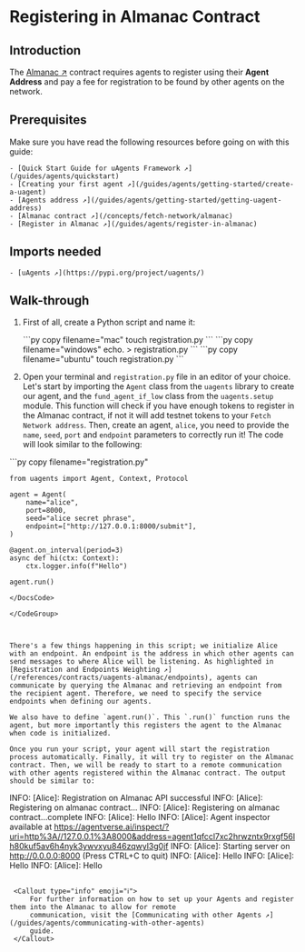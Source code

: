 
# Registering in Almanac Contract

## Introduction

The [Almanac ↗️](/references/contracts/uagents-almanac/almanac-overview) contract requires agents to register using their **Agent Address** and pay a fee for registration to be found by other agents on the network.

## Prerequisites

Make sure you have read the following resources before going on with this guide:

    - [Quick Start Guide for uAgents Framework ↗️](/guides/agents/quickstart)
    - [Creating your first agent ↗️](/guides/agents/getting-started/create-a-uagent)
    - [Agents address ↗️](/guides/agents/getting-started/getting-uagent-address)
    - [Almanac contract ↗️](/concepts/fetch-network/almanac)
    - [Register in Almanac ↗️](/guides/agents/register-in-almanac)

## Imports needed

    - [uAgents ↗️](https://pypi.org/project/uagents/)

## Walk-through

1. First of all, create a Python script and name it:

   <CodeGroup hasCopy isOSFile>
   <DocsCode mac={true}>
       ```py copy filename="mac"
       touch registration.py
       ```
   </DocsCode>
   <DocsCode windows={true}>
       ```py copy filename="windows"
       echo. > registration.py
       ```
   </DocsCode>

   <DocsCode ubuntu={true}>
       ```py copy filename="ubuntu"
       touch registration.py
       ```
       </DocsCode>

   </CodeGroup>

2. Open your terminal and `registration.py` file in an editor of your choice. Let's start by importing the `Agent` class from the `uagents` library to create our agent, and the `fund_agent_if_low` class from the `uagents.setup` module. This function will check if you have enough tokens to register in the Almanac contract, if not it will add testnet tokens to your `Fetch Network address`. Then, create an agent, `alice`, you need to provide the `name`, `seed`, `port` and `endpoint` parameters to correctly run it! The code will look similar to the following:

<GithubCodeSegment digest="5ce0153e7a3d445dd4f8945b30a2b473">
    <CodeSegment
        path="https://github.com/fetchai/uAgent-Examples/blob/main/5-documentation/guides/agents/advanced/register-in-almanac/registration.py"
        lineStart={1}
        lineEnd={17}
        hosted={true}
    />
</GithubCodeSegment>
<CodeGroup dynamic hasCopy isLocalHostedFile digest='5ce0153e7a3d445dd4f8945b30a2b473'>

<DocsCode local={true}>
	```py copy filename="registration.py"

	from uagents import Agent, Context, Protocol
	
	agent = Agent(
	    name="alice",
	    port=8000,
	    seed="alice secret phrase",
	    endpoint=["http://127.0.0.1:8000/submit"],
	)
	
	@agent.on_interval(period=3)
	async def hi(ctx: Context):
	    ctx.logger.info(f"Hello")
	
	agent.run()

```
</DocsCode>

</CodeGroup>



There's a few things happening in this script; we initialize Alice with an endpoint. An endpoint is the address in which other agents can send messages to where Alice will be listening. As highlighted in [Registration and Endpoints Weighting ↗️](/references/contracts/uagents-almanac/endpoints), agents can communicate by querying the Almanac and retrieving an endpoint from the recipient agent. Therefore, we need to specify the service endpoints when defining our agents.

We also have to define `agent.run()`. This `.run()` function runs the agent, but more importantly this registers the agent to the Almanac when code is initialized.

Once you run your script, your agent will start the registration process automatically. Finally, it will try to register on the Almanac contract. Then, we will be ready to start to a remote communication with other agents registered within the Almanac contract. The output should be similar to:

   ```
   INFO:     [Alice]: Registration on Almanac API successful
   INFO:     [Alice]: Registering on almanac contract...
   INFO:     [Alice]: Registering on almanac contract...complete
   INFO:     [Alice]: Hello
   INFO:     [Alice]: Agent inspector available at https://agentverse.ai/inspect/?uri=http%3A//127.0.0.1%3A8000&address=agent1qfccl7xc2hrwzntx9rxgf56lh80kuf5av6h4nyk3ywvxyu846zqwyl3g0jf
   INFO:     [Alice]: Starting server on http://0.0.0.0:8000 (Press CTRL+C to quit)
   INFO:     [Alice]: Hello
   INFO:     [Alice]: Hello
   INFO:     [Alice]: Hello
   ```

    <Callout type="info" emoji="ℹ️">
        For further information on how to set up your Agents and register them into the Almanac to allow for remote
        communication, visit the [Communicating with other Agents ↗️](/guides/agents/communicating-with-other-agents)
        guide.
    </Callout>
